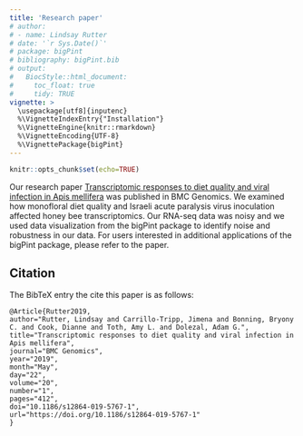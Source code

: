 ```yaml
---
title: 'Research paper'
# author:
# - name: Lindsay Rutter
# date: '`r Sys.Date()`'
# package: bigPint
# bibliography: bigPint.bib
# output:
#   BiocStyle::html_document:
#     toc_float: true
#     tidy: TRUE
vignette: >
  \usepackage[utf8]{inputenc}
  %\VignetteIndexEntry{"Installation"}
  %\VignetteEngine{knitr::rmarkdown}
  %\VignetteEncoding{UTF-8}
  %\VignettePackage{bigPint}
---
```


```r
knitr::opts_chunk$set(echo=TRUE)
```

Our research paper [Transcriptomic responses to diet quality and viral infection in Apis mellifera](https://doi.org/10.1186/s12864-019-5767-1) was published in BMC Genomics. We examined how monofloral diet quality and Israeli acute paralysis virus inoculation affected honey bee transcriptomics. Our RNA-seq data was noisy and we used data visualization from the bigPint package to identify noise and robustness in our data. For users interested in additional applications of the bigPint package, please refer to the paper.

## Citation

The BibTeX entry the cite this paper is as follows:

```
@Article{Rutter2019,
author="Rutter, Lindsay and Carrillo-Tripp, Jimena and Bonning, Bryony C. and Cook, Dianne and Toth, Amy L. and Dolezal, Adam G.",
title="Transcriptomic responses to diet quality and viral infection in Apis mellifera",
journal="BMC Genomics",
year="2019",
month="May",
day="22",
volume="20",
number="1",
pages="412",
doi="10.1186/s12864-019-5767-1",
url="https://doi.org/10.1186/s12864-019-5767-1"
}
```

